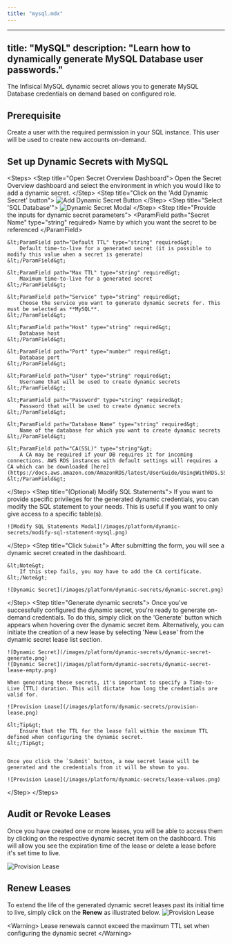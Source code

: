 ```yaml
---
title: "mysql.mdx"
---
```


---
title: "MySQL"
description: "Learn how to dynamically generate MySQL Database user passwords."
---

The Infisical MySQL dynamic secret allows you to generate MySQL Database credentials on demand based on configured role.

## Prerequisite
Create a user with the required permission in your SQL instance. This user will be used to create new accounts on-demand.


## Set up Dynamic Secrets with MySQL

&lt;Steps&gt;
  &lt;Step title="Open Secret Overview Dashboard"&gt;
	Open the Secret Overview dashboard and select the environment in which you would like to add a dynamic secret.
  &lt;/Step&gt;
  &lt;Step title="Click on the 'Add Dynamic Secret' button"&gt;
	![Add Dynamic Secret Button](../../../images/platform/dynamic-secrets/add-dynamic-secret-button.png)
  &lt;/Step&gt;
  &lt;Step title="Select 'SQL Database'"&gt;
	![Dynamic Secret Modal](../../../images/platform/dynamic-secrets/dynamic-secret-modal.png)
  &lt;/Step&gt;
  &lt;Step title="Provide the inputs for dynamic secret parameters"&gt;
	&lt;ParamField path="Secret Name" type="string" required&gt;
		Name by which you want the secret to be referenced
	&lt;/ParamField&gt;

	&lt;ParamField path="Default TTL" type="string" required&gt;
		Default time-to-live for a generated secret (it is possible to modify this value when a secret is generate)
	&lt;/ParamField&gt;

	&lt;ParamField path="Max TTL" type="string" required&gt;
		Maximum time-to-live for a generated secret
	&lt;/ParamField&gt;

	&lt;ParamField path="Service" type="string" required&gt;
		Choose the service you want to generate dynamic secrets for. This must be selected as **MySQL**.
	&lt;/ParamField&gt;

	&lt;ParamField path="Host" type="string" required&gt;
		Database host
	&lt;/ParamField&gt;

	&lt;ParamField path="Port" type="number" required&gt;
		Database port
	&lt;/ParamField&gt;

	&lt;ParamField path="User" type="string" required&gt;
		Username that will be used to create dynamic secrets
	&lt;/ParamField&gt;

	&lt;ParamField path="Password" type="string" required&gt;
		Password that will be used to create dynamic secrets
	&lt;/ParamField&gt;

	&lt;ParamField path="Database Name" type="string" required&gt;
		Name of the database for which you want to create dynamic secrets
	&lt;/ParamField&gt;
 
	&lt;ParamField path="CA(SSL)" type="string"&gt;
		A CA may be required if your DB requires it for incoming connections. AWS RDS instances with default settings will requires a CA which can be downloaded [here](https://docs.aws.amazon.com/AmazonRDS/latest/UserGuide/UsingWithRDS.SSL.html#UsingWithRDS.SSL.CertificatesAllRegions).
	&lt;/ParamField&gt;

  &lt;/Step&gt;
  &lt;Step title="(Optional) Modify SQL Statements"&gt;
  	If you want to provide specific privileges for the generated dynamic credentials, you can modify the SQL statement to your needs. This is useful if you want to only give access to a specific table(s).

	![Modify SQL Statements Modal](/images/platform/dynamic-secrets/modify-sql-statement-mysql.png)
  &lt;/Step&gt;
  &lt;Step title="Click `Submit`"&gt;
  	After submitting the form, you will see a dynamic secret created in the dashboard. 

	&lt;Note&gt;
		If this step fails, you may have to add the CA certificate. 
	&lt;/Note&gt;

	![Dynamic Secret](/images/platform/dynamic-secrets/dynamic-secret.png)
  &lt;/Step&gt;
  &lt;Step title="Generate dynamic secrets"&gt;
	Once you've successfully configured the dynamic secret, you're ready to generate on-demand credentials. 
	To do this, simply click on the 'Generate' button which appears when hovering over the dynamic secret item. 
	Alternatively, you can initiate the creation of a new lease by selecting 'New Lease' from the dynamic secret lease list section.

	![Dynamic Secret](/images/platform/dynamic-secrets/dynamic-secret-generate.png)
	![Dynamic Secret](/images/platform/dynamic-secrets/dynamic-secret-lease-empty.png)

	When generating these secrets, it's important to specify a Time-to-Live (TTL) duration. This will dictate  how long the credentials are valid for.

	![Provision Lease](/images/platform/dynamic-secrets/provision-lease.png)

	&lt;Tip&gt;
		Ensure that the TTL for the lease fall within the maximum TTL defined when configuring the dynamic secret.
	&lt;/Tip&gt;


	Once you click the `Submit` button, a new secret lease will be generated and the credentials from it will be shown to you. 

	![Provision Lease](/images/platform/dynamic-secrets/lease-values.png)
  &lt;/Step&gt;
&lt;/Steps&gt;

## Audit or Revoke Leases
Once you have created one or more leases, you will be able to access them by clicking on the respective dynamic secret item on the dashboard. 
This will allow you see the expiration time of the lease or delete a lease before it's set time to live.

![Provision Lease](/images/platform/dynamic-secrets/lease-data.png)

## Renew Leases
To extend the life of the generated dynamic secret leases past its initial time to live, simply click on the **Renew** as illustrated below.
![Provision Lease](/images/platform/dynamic-secrets/dynamic-secret-lease-renew.png)

&lt;Warning&gt;
	Lease renewals cannot exceed the maximum TTL set when configuring the dynamic secret
&lt;/Warning&gt;